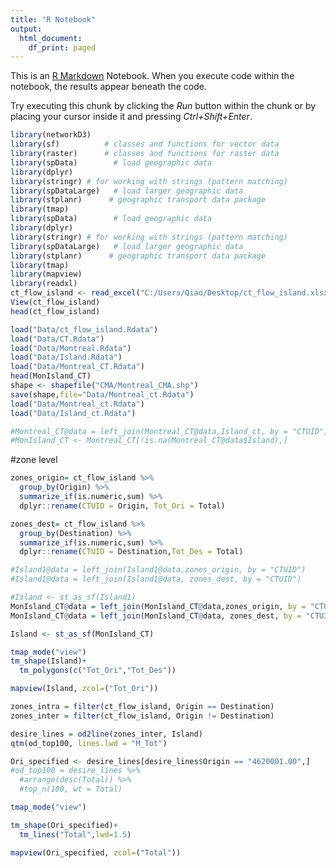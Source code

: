 ```yaml
---
title: "R Notebook"
output:
  html_document:
    df_print: paged
---
```


This is an [R Markdown](http://rmarkdown.rstudio.com) Notebook. When you execute code within the notebook, the results appear beneath the code. 

Try executing this chunk by clicking the *Run* button within the chunk or by placing your cursor inside it and pressing *Ctrl+Shift+Enter*. 
```r
library(networkD3)
library(sf)          # classes and functions for vector data
library(raster)      # classes and functions for raster data
library(spData)        # load geographic data
library(dplyr)
library(stringr) # for working with strings (pattern matching)
library(spDataLarge)   # load larger geographic data
library(stplanr)      # geographic transport data package
library(tmap) 
library(spData)        # load geographic data
library(dplyr)
library(stringr) # for working with strings (pattern matching)
library(spDataLarge)   # load larger geographic data
library(stplanr)      # geographic transport data package
library(tmap)
library(mapview)
library(readxl)
ct_flow_island <- read_excel("C:/Users/Qiao/Desktop/ct_flow_island.xlsx")
View(ct_flow_island)
head(ct_flow_island)
```

```r
load("Data/ct_flow_island.Rdata")
load("Data/CT.Rdata")
load("Data/Montreal.Rdata")
load("Data/Island.Rdata")
load("Data/Montreal_CT.Rdata")
head(MonIsland_CT)
shape <- shapefile("CMA/Montreal_CMA.shp")
save(shape,file="Data/Montreal_ct.Rdata")
load("Data/Montreal_ct.Rdata")
load("Data/Island_ct.Rdata")

#Montreal_CT@data = left_join(Montreal_CT@data,Island_ct, by = "CTUID")
#MonIsland_CT <- Montreal_CT[!is.na(Montreal_CT@data$Island),]


```

#zone level
```r
zones_origin= ct_flow_island %>%
  group_by(Origin) %>%
  summarize_if(is.numeric,sum) %>%
  dplyr::rename(CTUID = Origin, Tot_Ori = Total)

zones_dest= ct_flow_island %>%
  group_by(Destination) %>%
  summarize_if(is.numeric,sum) %>%
  dplyr::rename(CTUID = Destination,Tot_Des = Total)

#Island1@data = left_join(Island1@data,zones_origin, by = "CTUID")
#Island1@data = left_join(Island1@data, zones_dest, by = "CTUID")

#Island <- st_as_sf(Island1)
MonIsland_CT@data = left_join(MonIsland_CT@data,zones_origin, by = "CTUID")
MonIsland_CT@data = left_join(MonIsland_CT@data, zones_dest, by = "CTUID")

Island <- st_as_sf(MonIsland_CT)

tmap_mode("view")
tm_shape(Island)+
  tm_polygons(c("Tot_Ori","Tot_Des"))

mapview(Island, zcol=("Tot_Ori"))
```

```r
zones_intra = filter(ct_flow_island, Origin == Destination)
zones_inter = filter(ct_flow_island, Origin != Destination)

desire_lines = od2line(zones_inter, Island)
qtm(od_top100, lines.lwd = "M_Tot")

Ori_specified <- desire_lines[desire_lines$Origin == "4620001.00",]
#od_top100 = desire_lines %>% 
  #arrange(desc(Total)) %>% 
  #top_n(100, wt = Total)

tmap_mode("view")

tm_shape(Ori_specified)+
  tm_lines("Total",lwd=1.5)

mapview(Ori_specified, zcol=("Total"))
```

